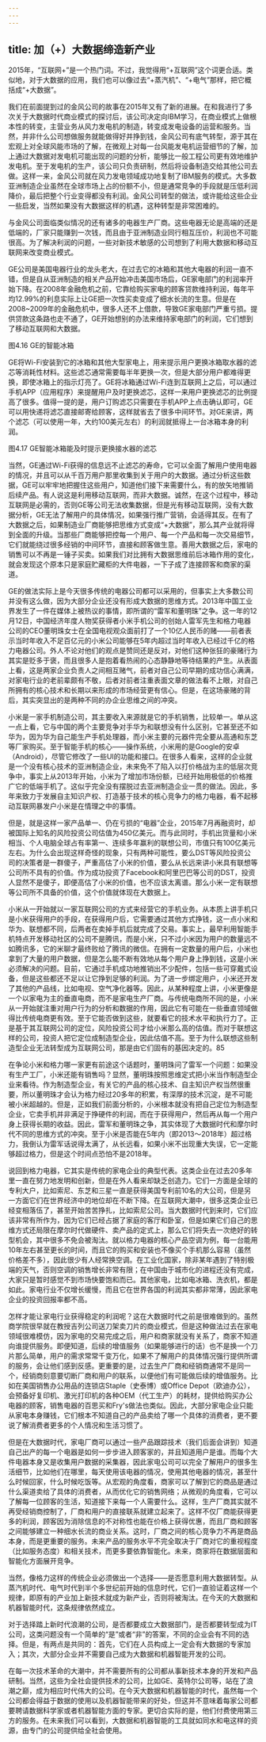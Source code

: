 ```yaml
---
---
---
```

title: 加（+）大数据缔造新产业
---




2015年，“互联网+”是一个热门词。不过，我觉得用“+互联网”这个词更合适。类似地，对于大数据的应用，我们也可以像过去“+蒸汽机”、“+电气”那样，把它概括成“+大数据”。

我们在前面提到过的金风公司的故事在2015年又有了新的进展。在和我进行了多次关于大数据时代商业模式的探讨后，该公司决定向IBM学习，在商业模式上做根本性的转变，主营业务从风力发电机的制造，转变成发电设备的运营和服务。当然，并非什么公司想做服务就能做得好并挣到钱，金风公司有底气转型，源于其在宏观上对全球风能市场的了解，在微观上对每一台风能发电机运营细节的了解，加上通过大数据对发电机可能出现的问题的分析，能够比一般工程公司更有效地维护发电机。至于发电机的生产，该公司只负责研制，然后将设备制造交给其他公司去做。这样一来，金风公司就在风力发电领域成功地复制了IBM服务的模式。大多数亚洲制造企业虽然在全球市场上占的份额不小，但是通常竞争的手段就是压低利润降价，最后把整个行业变得都没有利润。金风公司转型的做法，或许能给这些企业一些启发，当然如果没有大数据这样的机遇，这种转型是非常困难的。

与金风公司面临类似情况的还有诸多的电器生产厂商。这些电器无论是高端的还是低端的，厂家只能赚到一次钱，而且由于亚洲制造业同行相互压价，利润也不可能很高。为了解决利润的问题，一些对新技术敏感的公司想到了利用大数据和移动互联网来改变商业模式。

GE公司是美国电器行业的龙头老大，在过去它的冰箱和其他大电器的利润一直不错，但是自从亚洲制造的相关产品开始冲击美国市场后，GE家电部门的利润率开始下降。在2008年金融危机之前，它靠给购买家电的顾客贷款维持利润，每年平均12.99%的利息实际上让GE把一次性买卖变成了细水长流的生意。但是在2008~2009年的金融危机中，很多人还不上借款，导致GE家电部门严重亏损。提供贷款这条路也走不通了，GE开始想别的办法来维持家电部门的利润，它们想到了移动互联网和大数据。



图4.16 GE的智能冰箱

GE将Wi-Fi安装到它的冰箱和其他大型家电上，用来提示用户更换冰箱取水器的滤芯等消耗性材料。这些滤芯通常需要每半年更换一次，但是大部分用户都难得更换，即使冰箱上的指示灯亮了。GE将冰箱通过Wi-Fi连到互联网上之后，可以通过手机APP（应用程序）来提醒用户及时更换滤芯，这样一来用户更换滤芯的比例提高了很多。值得一提的是，用户订购滤芯只需要在手机APP上点击确认即可，GE可以用快递将滤芯直接邮寄给顾客，这样就省去了很多中间环节。对GE来讲，两个滤芯（可以使用一年，大约100美元左右）的利润就抵得上一台冰箱本身的利润。



图4.17 GE智能冰箱能及时提示更换接水器的滤芯

当然，GE通过Wi-Fi获得的信息远不止滤芯的寿命，它可以全面了解用户使用电器的情况，并且可以从千百万用户那里收集到关于用户的大数据。通过分析这些数据，GE可以牢牢地把握住这些用户，知道他们接下来需要什么，有的放矢地推销后续产品。有人说这是利用移动互联网，而非大数据。诚然，在这个过程中，移动互联网是必需的，否则GE等公司无法收集数据，但是光有移动互联网，没有大数据分析，GE无法了解用户的具体情况，如果强行推广营销，会适得其反。在有了大数据之后，如果制造业厂商能够把思维方式变成“+大数据”，那么其产业就将得到全面的升级。当那些厂商能够把控每一个用户、每一个产品和每一次交易细节，它们就能绕过很多经销的中间环节，直接和顾客做生意。善用大数据之后，家电的销售可以不再是一锤子买卖。如果我们对比拥有大数据思维前后冰箱作用的变化，就会发现这个原本只是家庭贮藏柜的大件电器，一下子成了连接顾客和商家的渠道。

GE的做法实际上是今天很多传统的电器公司都可以采用的，但事实上大多数公司并没有这么做，因为大部分企业还没有形成大数据的思维方式。2013年中国工业界发生了一件在媒体上被热议的事情，即所谓的“雷军和董明珠”之争。这一年的12月12日，中国经济年度人物奖获得者小米手机公司的创始人雷军先生和格力电器公司的CEO董明珠女士在全国电视观众面前打了一个10亿人民币的赌——前者表示当时年收入不足百亿元的小米公司能够在5年内超过当时年收入已经过千亿的格力电器公司。外人不论对他们的观点是赞同还是反对，对他们这种张狂的豪赌行为其实是贬多于褒，而且很多人是抱着看热闹的心态静静地等待结果的产生。从表面上看，这是两家企业负责人之间相互赌气，前者对自己公司早期的成功信心满满，对家电行业的老前辈颇有不敬，后者对前者注重表面文章的做法看不上眼，对自己所拥有的核心技术和长期以来形成的市场经营更有信心。但是，在这场豪赌的背后，其实突显出的是两种不同的办企业思维之间的冲突。

小米是一家手机制造公司，其主要收入来源就是它的手机销售，比较单一。单从这一点上看，它与中国的两个主要竞争对手华为和联想没有什么区别，它甚至还不如华为，因为华为自己能生产手机处理器，而小米主要的元器件完全要从高通和东芝等厂家购买。至于智能手机的核心——操作系统，小米用的是Google的安卓（Android），尽管它修改了一些UI的功能和接口。在很多人看来，这样的企业就是一个没有核心技术的亚洲制造企业，未来免不了陷入以打价格战为主的低层次竞争中，事实上从2013年开始，小米为了增加市场份额，已经开始用极低的价格推广它的低端手机了。这似乎完全没有摆脱过去亚洲制造企业一贯的做法。因此，多年来致力于发展自主知识产权、打造基于技术的核心竞争力的格力电器，看不起移动互联网暴发户小米是在情理之中的事情。

但是，就是这样一家产品单一、仍在亏损的“电器”企业，2015年7月再融资时，却被国际上知名的风险投资公司估值为450亿美元。而与此同时，手机出货量和小米相当、个人电脑全球占有率第一、连续多年赢利的联想公司，市值只有100亿美元左右。为什么会出现这样奇怪的现象，只有两种可能性，要么DST等风险投资公司的决策者是一群傻子，严重高估了小米的价值，要么从长远来讲小米具有联想等公司所不具有的价值。作为成功投资了Facebook和阿里巴巴等公司的DST，投资人显然不是傻子，即便高估了小米的价值，也不应该太离谱。那么小米一定有联想等公司所不具备的价值，这个价值就体现在大数据上。

小米从一开始就以一家互联网公司的方式来经营它的手机业务。从本质上讲手机只是小米获得用户的手段，在获得用户后，它需要通过其他方式挣钱，这一点小米和华为、联想都不同，后两者在卖掉手机后就完成了交易。事实上，最早利用智能手机特点开发移动社区的公司不是腾讯，而是小米，只不过小米因为用户的数量远不如腾讯多，它的米聊才最终败给了腾讯的微信。在拥有一定数量的用户后，小米也拿到了大量的用户数据，但是怎么能不断有效地从每个用户身上挣到钱，这是小米必须解决的问题。目前，它通过手机成功地推销出不少配件，包括一些可穿戴式设备，但是这些都还不足以让它挣到足够的利润。为了进一步绑定用户，小米还开发了其他的产品线，比如电视、空气净化器等。因此，从某种程度上讲，小米更像是一个以家电为主的垂直电商，而不是家电生产厂商。与传统电商所不同的是，小米从一开始就注重对用户行为的分析和数据的作用，因此它有可能在一些垂直领域做得比传统电商更有效。至于它能否做到这些，就要看它的技术水平和执行力了。正是基于其互联网公司的定位，风险投资公司才给小米那么高的估值。而对于联想这样的公司，投资人把它定位成制造型企业，因此估值不高。至于为什么联想这些制造型企业无法转型成为互联网公司，那是由它们固有的基因决定的。85

在争论小米和格力哪一家更有前途这个话题时，董明珠问了雷军一个问题：如果没有生产工厂，小米还能有销售吗？显然，董明珠按照思维定式把小米当作制造型企业来看待。作为制造型企业，有关它的产品的核心技术、自主知识产权当然很重要，所以董明珠才会认为格力经过20多年的积累，有深厚的技术沉淀，是不可能被小米超越的。但是，正如我们前面分析的，小米根本就没有把自己定位为制造型企业，它卖手机并非满足于挣硬件的利润，而在于获得用户，然后再从每一个用户身上获得长期的收益。因此，雷军和董明珠之争，其实体现了大数据时代和摩尔时代不同的思维方式的冲突。至于小米是否能在5年内（即2013〜2018年）超过格力，我倒认为雷军话说得太满了，从长远看，如果小米不出现重大失误，它一定能够超过格力，但是这个时间点恐怕不是2018年。

说回到格力电器，它其实是传统的家电企业的典型代表。这类企业在过去20多年里一直在努力地发明和创新，但是在外人看来却缺乏创造力。它们一方面是全球的专利大户，比如索尼、东芝和三星一直是获得美国专利前10名的大公司，但是另一方面它们在世界经济中的地位却在不断下降。在互联网大潮中，很多这类企业已经变相落伍了，甚至开始苦苦挣扎，比如索尼公司。当大数据时代到来时，它们应该非常有所作为，因为它们已经占据了家庭的客厅和卧室，但是如果它们自己的思维方式还局限在摩尔时代做硬件、卖产品的定式上，那么它们将失去一次绝好的转型机会，其中很多不免会被淘汰。就以格力电器的核心产品空调为例，每一台能用10年左右甚至更长的时间，而且它的购买和安装也不像买个手机那么容易（虽然价格差不多），因此很少有人经常换空调。在工业化国家，除非某年遇到了特别极端的天气，否则空调的销售增长非常有限；在中国由于城市化的进程还没有完成，大家只是暂时感觉不到市场快要饱和而已。其他家电，比如电冰箱、洗衣机，都是如此。家电行业不仅增长缓慢，而且它在世界各国的利润其实都非常薄，因此家电企业的投资回报率都不高。

怎样才能让家电行业获得稳定的利润呢？这在大数据时代之前是很难做到的。虽然商学院很早就在教授吉列公司送刀架卖刀片的商业模式，但是这种做法过去在家电领域很难模仿，因为家电的交易完成之后，用户和商家就没有关系了，商家不知道向谁提供服务。即便知道，后续的增值服务（如果能够进行的话）也不是换一个刀片那么简单，用户的需求常常千变万化，如果不了解用户的具体情况强行提供所谓的服务，会让他们感到反感。更重要的是，过去生产厂商和经销商通常不是同一个，经销商刻意要切断厂商和用户的联系，以便他们有可能做后续的增值服务。比如在美国销售办公用品的连锁店Staple（史泰博）或Office Depot（欧迪办公），会预备好复印机、激光打印机的各种OEM（代工生产）的耗材，提供给购买办公电器的顾客，销售电器的百思买和Fry's做法也类似。因此，大部分家电企业只能从家电本身赚钱，它们根本不知道自己的产品卖给了哪一个具体的消费者，更不要说了解消费者更多的个人情况和生活习惯了。

但是在大数据时代，家电厂商可以通过一些产品跟踪技术（我们后面会讲到）知道自己出产的每一个电器是如何一步步进入顾客家的，并且知道用户是谁。而每个大件电器本身又是收集用户数据的采集器，因此家电公司可以完全了解用户的很多生活细节，比如他们在哪里，每天使用该电器的情况，使用其他电器的情况，甚至什么时候回家，什么时候吃饭等。从宏观的角度看，商家可以了解到它的商品是通过什么渠道卖给了具体的消费者，从而优化它的销售网络；从微观的角度看，它可以了解每一位顾客的生活，知道接下来每一个人需要什么。这样，生产厂商其实就不再受经销商控制了，厂商和用户的直接联系就建立起来了。这样不仅厂商能获得更多的利润，顾客因为消除信息的不对称性也能在价格上获得优惠，而且厂商和顾客之间能够建立一种细水长流的商业关系。这时，厂商之间的核心竞争力不再是商品本身，而是更重要的服务。未来产品的服务水平不完全取决于厂商对它的重视程度（比如服务态度）和相关技术，而更多要依靠智能化。未来，商家将在数据层面和智能化方面展开竞争。

当然，像格力这样的传统企业必须做出一个选择——是否愿意利用大数据转型。从蒸汽机时代、电气时代到半个多世纪前开始的信息时代，它们一直验证着这样一个规律，即原有的产业加上新技术就成为新产业，否则将被淘汰。在今天的大数据和机器智能时代，这条规律依然成立。

对于选择踏上新时代浪潮的公司，是否都要成立大数据部门，是否都要转型成为IT公司，这类问题没有一个简单的“是”或者“非”的答案，不同的企业会有不同的选择。但是，有两点是共同的：首先，它们在人员构成上一定会有大数据的专家加入；其次，大部分企业并不需要自己成为大数据和机器智能开发的公司。

在每一次技术革命的大潮中，并不需要所有的公司都从事新技术本身的开发和产品研制。当然，这些为全社会提供技术的公司，比如GE、英特尔公司等，站在了浪潮之巅，成为相应时代伟大的公司。在今天大数据和机器智能的时代，虽然每一个公司都会得益于数据的使用以及机器智能带来的好处，但这并不意味着每家公司都要聘请数据科学家或者机器智能方面的专家。更切合实际的是，他们付费使用第三方的服务。在未来我们可以看到，大数据和机器智能的工具就如同水和电这样的资源，由专门的公司提供给全社会使用。